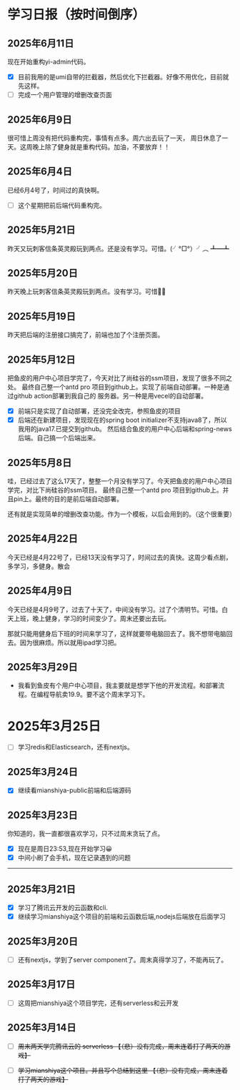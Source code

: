 # 学习日报（按时间倒序）

## 2025年6月11日
现在开始重构yi-admin代码。
- [x] 目前我用的是umi自带的拦截器，然后优化下拦截器。好像不用优化，目前就先这样。
- [ ] 完成一个用户管理的增删改查页面

## 2025年6月9日
很可惜上周没有把代码重构完，事情有点多。周六出去玩了一天，
周日休息了一天。这周晚上除了健身就是重构代码。加油，不要放弃！！

## 2025年6月4日
已经6月4号了，时间过的真快啊。

- [ ] 这个星期把前后端代码重构完。

## 2025年5月21日
昨天又玩刺客信条英灵殿玩到两点。还是没有学习。可惜。(╯°□°）╯︵ ┻━┻

## 2025年5月20日
昨天晚上玩刺客信条英灵殿玩到两点。没有学习。可惜🤨🫡

## 2025年5月19日
昨天把后端的注册接口搞完了，前端也加了个注册页面。

## 2025年5月12日
把鱼皮的用户中心项目学完了，今天对比了尚硅谷的ssm项目，发现了很多不同之处。
最终自己整一个antd pro 项目到github上。实现了前端自动部署。一种是通过github action部署到我自己的
服务器。另一种是用vecel的自动部署。

- [x] 前端只是实现了自动部署，还没完全改完，参照鱼皮的项目
- [x] 后端还在新建项目，发现现在的spring boot initializer不支持java8了，所以我用的java17.已提交到github。
然后结合鱼皮的用户中心后端和spring-news后端。自己搞一个后端出来。

## 2025年5月8日
哇，已经过去了这么17天了，整整一个月没有学习了。今天把鱼皮的用户中心项目学完，对比下尚硅谷的ssm项目。
最终自己整一个antd pro 项目到github上。并且pin上。最终的目的是前后端自动部署。

还有就是实现简单的增删改查功能。作为一个模板，以后会用到的。（这个很重要）

## 2025年4月22日
今天已经是4月22号了，已经13天没有学习了，时间过去的真快。这周少看点剧，多学习，多健身。散会

## 2025年4月9日
今天已经是4月9号了，过去了十天了，中间没有学习。过了个清明节。可惜。白天上班，晚上健身，学习的时间变少了。周末还要出去玩。

那就只能用健身后下班的时间来学习了，这样就要带电脑回去了。我不想带电脑回去。因为很麻烦。所以就用ipad学习把。

## 2025年3月29日
- 我看到鱼皮有个用户中心项目，我主要就是想学下他的开发流程。和部署流程。在编程导航卖19.9。要不这个周末学习下。

# 2025年3月25日
- [ ] 学习redis和Elasticsearch，还有nextjs。

## 2025年3月24日
- [x] 继续看mianshiya-public前端和后端源码
## 2025年3月23日
你知道的，我一直都很喜欢学习，只不过周末贪玩了点。
- [x] 现在是周日23:53,现在开始学习😀
- [x] 中间小刷了会手机，现在记录遇到的问题
---


## 2025年3月21日
- [x] 学习了腾讯云开发的云函数和cli.
- [x] 继续学习mianshiya这个项目的前端和云函数后端,nodejs后端放在后面学习

## 2025年3月20日
- [ ] 还有nextjs，学到了server component了。周末真得学习了，不能再玩了。

## 2025年3月17日
- [ ] 这周把mianshiya这个项目学完，还有serverless和云开发

## 2025年3月14日 
- [ ] ~~周末两天学完腾讯云的 serverless  【（悲）没有完成，周末连着打了两天的游戏】~~
- [ ] ~~学习mianshiya这个项目。并且写个总结到这里 【（悲）没有完成，周末连着打了两天的游戏】~~

